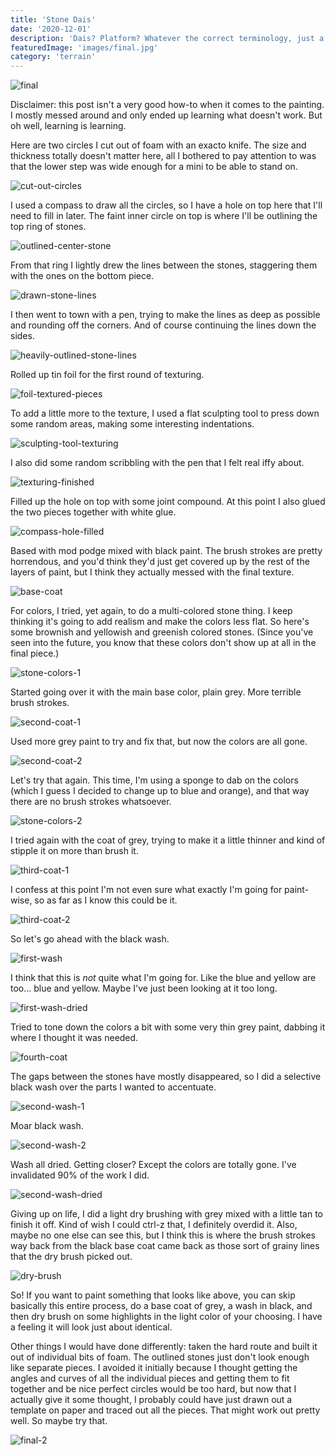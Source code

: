 ```yaml
---
title: 'Stone Dais'
date: '2020-12-01'
description: 'Dais? Platform? Whatever the correct terminology, just a generic piece to experiment with.'
featuredImage: 'images/final.jpg'
category: 'terrain'
---
```


![final](images/final.jpg)

Disclaimer: this post isn't a very good how-to when it comes to the painting. I mostly messed around and only ended up learning what doesn't work. But oh well, learning is learning.

Here are two circles I cut out of foam with an exacto knife. The size and thickness totally doesn't matter here, all I bothered to pay attention to was that the lower step was wide enough for a mini to be able to stand on.

![cut-out-circles](images/cut-out-circles.jpg)

I used a compass to draw all the circles, so I have a hole on top here that I'll need to fill in later. The faint inner circle on top is where I'll be outlining the top ring of stones.

![outlined-center-stone](images/outlined-center-stone.jpg)

From that ring I lightly drew the lines between the stones, staggering them with the ones on the bottom piece.

![drawn-stone-lines](images/drawn-stone-lines.jpg)

I then went to town with a pen, trying to make the lines as deep as possible and rounding off the corners. And of course continuing the lines down the sides.

![heavily-outlined-stone-lines](images/heavily-outlined-stone-lines.jpg)

Rolled up tin foil for the first round of texturing.

![foil-textured-pieces](images/foil-textured-pieces.jpg)

To add a little more to the texture, I used a flat sculpting tool to press down some random areas, making some interesting indentations.

![sculpting-tool-texturing](images/sculpting-tool-texturing.jpg)

I also did some random scribbling with the pen that I felt real iffy about.

![texturing-finished](images/texturing-finished.jpg)

Filled up the hole on top with some joint compound. At this point I also glued the two pieces together with white glue.

![compass-hole-filled](images/compass-hole-filled.jpg)

Based with mod podge mixed with black paint. The brush strokes are pretty horrendous, and you'd think they'd just get covered up by the rest of the layers of paint, but I think they actually messed with the final texture.

![base-coat](images/base-coat.jpg)

For colors, I tried, yet again, to do a multi-colored stone thing. I keep thinking it's going to add realism and make the colors less flat. So here's some brownish and yellowish and greenish colored stones. (Since you've seen into the future, you know that these colors don't show up at all in the final piece.)

![stone-colors-1](images/stone-colors-1.jpg)

Started going over it with the main base color, plain grey. More terrible brush strokes.

![second-coat-1](images/second-coat-1.jpg)

Used more grey paint to try and fix that, but now the colors are all gone.

![second-coat-2](images/second-coat-2.jpg)

Let's try that again. This time, I'm using a sponge to dab on the colors (which I guess I decided to change up to blue and orange), and that way there are no brush strokes whatsoever.

![stone-colors-2](images/stone-colors-2.jpg)

I tried again with the coat of grey, trying to make it a little thinner and kind of stipple it on more than brush it.

![third-coat-1](images/third-coat-1.jpg)

I confess at this point I'm not even sure what exactly I'm going for paint-wise, so as far as I know this could be it.

![third-coat-2](images/third-coat-2.jpg)

So let's go ahead with the black wash.

![first-wash](images/first-wash.jpg)

I think that this is _not_ quite what I'm going for. Like the blue and yellow are too... blue and yellow. Maybe I've just been looking at it too long.

![first-wash-dried](images/first-wash-dried.jpg)

Tried to tone down the colors a bit with some very thin grey paint, dabbing it where I thought it was needed.

![fourth-coat](images/fourth-coat.jpg)

The gaps between the stones have mostly disappeared, so I did a selective black wash over the parts I wanted to accentuate.

![second-wash-1](images/second-wash-1.jpg)

Moar black wash.

![second-wash-2](images/second-wash-2.jpg)

Wash all dried. Getting closer? Except the colors are totally gone. I've invalidated 90% of the work I did.

![second-wash-dried](images/second-wash-dried.jpg)

Giving up on life, I did a light dry brushing with grey mixed with a little tan to finish it off. Kind of wish I could ctrl-z that, I definitely overdid it. Also, maybe no one else can see this, but I think this is where the brush strokes way back from the black base coat came back as those sort of grainy lines that the dry brush picked out.

![dry-brush](images/dry-brush.jpg)

So! If you want to paint something that looks like above, you can skip basically this entire process, do a base coat of grey, a wash in black, and then dry brush on some highlights in the light color of your choosing. I have a feeling it will look just about identical.

Other things I would have done differently: taken the hard route and built it out of individual bits of foam. The outlined stones just don't look enough like separate pieces. I avoided it initially because I thought getting the angles and curves of all the individual pieces and getting them to fit together and be nice perfect circles would be too hard, but now that I actually give it some thought, I probably could have just drawn out a template on paper and traced out all the pieces. That might work out pretty well. So maybe try that.

![final-2](images/final-2.jpg)
